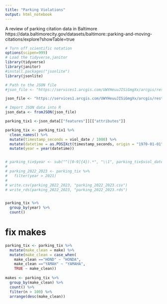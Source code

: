 ```yaml
---
title: "Parking Violations"
output: html_notebook
---
```


A review of parking citation data in Baltimore
https://data.baltimorecity.gov/datasets/baltimore::parking-and-moving-citations/explore?showTable=true

```r

# Turn off scientific notation
options(scipen=999)
# Load the tidyverse,janitor
library(tidyverse)
library(janitor)
#install.packages("jsonlite")
library(jsonlite)

```

```r

# Path to the JSON file
#json_file <- "https://services1.arcgis.com/UWYHeuuJISiGmgXx/arcgis/rest/services/Finance_Parking_Fines/FeatureServer/0/query?where=1%3D1&outFields=*&outSR=4326&f=json"

json_file <- "https://services1.arcgis.com/UWYHeuuJISiGmgXx/arcgis/rest/services/Finance_Parking_Fines/FeatureServer/0/query?where=0%3D0&objectIds=&time=&resultType=none&outFields=*&returnIdsOnly=false&returnUniqueIdsOnly=false&returnCountOnly=false&returnDistinctValues=false&cacheHint=false&orderByFields=&groupByFieldsForStatistics=&outStatistics=&having=&resultOffset=&resultRecordCount=&sqlFormat=none&f=pjson&token="

# Import JSON data into R
json_data <- fromJSON(json_file)

parking_tix1 <-json_data[["features"]][["attributes"]]

parking_tix <- parking_tix1 %>%  
  clean_names() %>% 
  mutate(timestamp_seconds = viol_date / 1000) %>% 
  mutate(datetime = as.POSIXct(timestamp_seconds, origin = "1970-01-01", tz = "UTC")) %>% 
  mutate(year = year(datetime))


# parking_tix$year <- sub("^([0-9]{4}).*", "\\1", parking_tix$viol_date)
# 
# parking_2022_2023 <- parking_tix %>% 
#   filter(year > 2021) 
# 
# write.csv(parking_2022_2023, "parking_2022_2023.csv")
# write_rds(parking_2022_2023, "parking_2022_2023.rds")


parking_tix %>% 
  group_by(year) %>% 
  count()

```

# fix makes
```r

parking_tix <- parking_tix %>% 
  mutate(make_clean = make) %>% 
  mutate(make_clean = case_when(
    make_clean =="HOND" ~ "HONDA",
    make_clean =="YAMAH" ~ "YAMAHA",
    TRUE ~ make_clean))
  
makes <- parking_tix %>% 
  group_by(make_clean) %>% 
  count() %>% 
  filter(n > 100) %>% 
  arrange(desc(make_clean))

```
